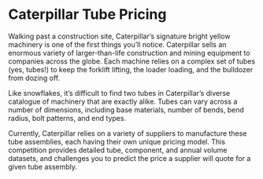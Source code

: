 # Caterpillar Tube Pricing
 
Walking past a construction site, Caterpillar's signature bright yellow machinery is one of the first things you'll notice. Caterpillar sells an enormous variety of larger-than-life construction and mining equipment to companies across the globe. Each machine relies on a complex set of tubes (yes, tubes!) to keep the forklift lifting, the loader loading, and the bulldozer from dozing off. 

Like snowflakes, it's difficult to find two tubes in Caterpillar's diverse catalogue of machinery that are exactly alike. Tubes can vary across a number of dimensions, including base materials, number of bends, bend radius, bolt patterns, and end types.

Currently, Caterpillar relies on a variety of suppliers to manufacture these tube assemblies, each having their own unique pricing model. This competition provides detailed tube, component, and annual volume datasets, and challenges you to predict the price a supplier will quote for a given tube assembly.
